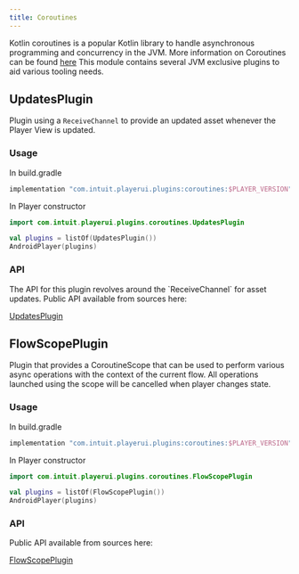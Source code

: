 ```yaml
---
title: Coroutines
---
```



Kotlin coroutines is a popular Kotlin library to handle asynchronous programming and concurrency in the JVM. More information on Coroutines can be found [here](https://kotlinlang.org/docs/coroutines-overview.html)
This module contains several JVM exclusive plugins to aid various tooling needs.

## UpdatesPlugin

Plugin using a `ReceiveChannel` to provide an updated asset whenever the Player View is updated.

### Usage

<PlatformTabs>
  <Fragment slot='android'>
In build.gradle

```kotlin
implementation "com.intuit.playerui.plugins:coroutines:$PLAYER_VERSION"
```

In Player constructor

```kotlin
import com.intuit.playerui.plugins.coroutines.UpdatesPlugin

val plugins = listOf(UpdatesPlugin())
AndroidPlayer(plugins)
```

  </Fragment>
</PlatformTabs>

### API

<PlatformTabs>
  <Fragment slot='android'>
The API for this plugin revolves around the `ReceiveChannel` for asset updates.    
Public API available from sources here:

[UpdatesPlugin](https://github.com/player-ui/player/blob/main/plugins/coroutines/jvm/src/main/kotlin/com/intuit/player/plugins/coroutines/UpdatesPlugin.kt)

  </Fragment>
</PlatformTabs>

## FlowScopePlugin

Plugin that provides a CoroutineScope that can be used to perform various async operations with the context of the current flow.
All operations launched using the scope will be cancelled when player changes state.

### Usage

<PlatformTabs>
  <Fragment slot='android'>
In build.gradle

```kotlin
implementation "com.intuit.playerui.plugins:coroutines:$PLAYER_VERSION"
```

In Player constructor

```kotlin
import com.intuit.playerui.plugins.coroutines.FlowScopePlugin

val plugins = listOf(FlowScopePlugin())
AndroidPlayer(plugins)
```

  </Fragment>
</PlatformTabs>

### API

<PlatformTabs>
  <Fragment slot='android'>

Public API available from sources here:

[FlowScopePlugin](https://github.com/player-ui/player/blob/main/plugins/coroutines/jvm/src/main/kotlin/com/intuit/player/plugins/coroutines/FlowScopePlugin.kt)

  </Fragment>
</PlatformTabs>
